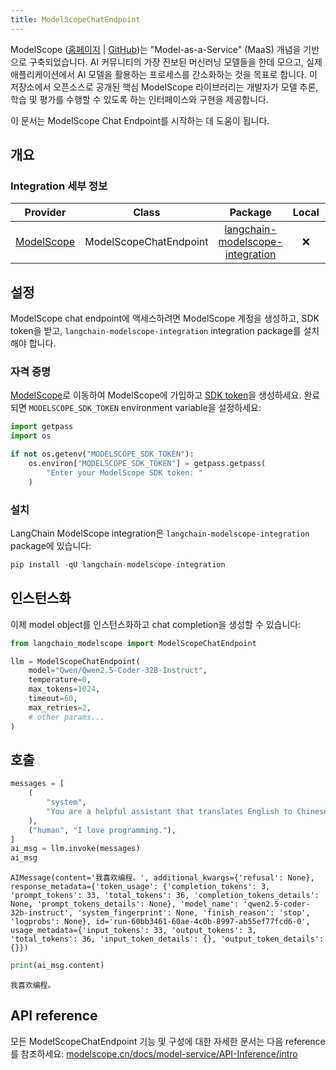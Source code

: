 ```yaml
---
title: ModelScopeChatEndpoint
---
```



ModelScope ([홈페이지](https://www.modelscope.cn/) | [GitHub](https://github.com/modelscope/modelscope))는 "Model-as-a-Service" (MaaS) 개념을 기반으로 구축되었습니다. AI 커뮤니티의 가장 진보된 머신러닝 모델들을 한데 모으고, 실제 애플리케이션에서 AI 모델을 활용하는 프로세스를 간소화하는 것을 목표로 합니다. 이 저장소에서 오픈소스로 공개된 핵심 ModelScope 라이브러리는 개발자가 모델 추론, 학습 및 평가를 수행할 수 있도록 하는 인터페이스와 구현을 제공합니다.

이 문서는 ModelScope Chat Endpoint를 시작하는 데 도움이 됩니다.

## 개요

### Integration 세부 정보

|Provider| Class | Package | Local | Serializable | Downloads | Version |
|:---:|:---:|:---:|:---:|:---:|:---:|:---:|
|[ModelScope](/oss/integrations/providers/modelscope/)| ModelScopeChatEndpoint | [langchain-modelscope-integration](https://pypi.org/project/langchain-modelscope-integration/) | ❌ | ❌ | ![PyPI - Downloads](https://img.shields.io/pypi/dm/langchain-modelscope-integration?style=flat-square&label=%20) | ![PyPI - Version](https://img.shields.io/pypi/v/langchain-modelscope-integration?style=flat-square&label=%20) |

## 설정

ModelScope chat endpoint에 액세스하려면 ModelScope 계정을 생성하고, SDK token을 받고, `langchain-modelscope-integration` integration package를 설치해야 합니다.

### 자격 증명

[ModelScope](https://modelscope.cn/)로 이동하여 ModelScope에 가입하고 [SDK token](https://modelscope.cn/my/myaccesstoken)을 생성하세요. 완료되면 `MODELSCOPE_SDK_TOKEN` environment variable을 설정하세요:

```python
import getpass
import os

if not os.getenv("MODELSCOPE_SDK_TOKEN"):
    os.environ["MODELSCOPE_SDK_TOKEN"] = getpass.getpass(
        "Enter your ModelScope SDK token: "
    )
```

### 설치

LangChain ModelScope integration은 `langchain-modelscope-integration` package에 있습니다:

```python
pip install -qU langchain-modelscope-integration
```

## 인스턴스화

이제 model object를 인스턴스화하고 chat completion을 생성할 수 있습니다:

```python
from langchain_modelscope import ModelScopeChatEndpoint

llm = ModelScopeChatEndpoint(
    model="Qwen/Qwen2.5-Coder-32B-Instruct",
    temperature=0,
    max_tokens=1024,
    timeout=60,
    max_retries=2,
    # other params...
)
```

## 호출

```python
messages = [
    (
        "system",
        "You are a helpful assistant that translates English to Chinese. Translate the user sentence.",
    ),
    ("human", "I love programming."),
]
ai_msg = llm.invoke(messages)
ai_msg
```

```output
AIMessage(content='我喜欢编程。', additional_kwargs={'refusal': None}, response_metadata={'token_usage': {'completion_tokens': 3, 'prompt_tokens': 33, 'total_tokens': 36, 'completion_tokens_details': None, 'prompt_tokens_details': None}, 'model_name': 'qwen2.5-coder-32b-instruct', 'system_fingerprint': None, 'finish_reason': 'stop', 'logprobs': None}, id='run-60bb3461-60ae-4c0b-8997-ab55ef77fcd6-0', usage_metadata={'input_tokens': 33, 'output_tokens': 3, 'total_tokens': 36, 'input_token_details': {}, 'output_token_details': {}})
```

```python
print(ai_msg.content)
```

```output
我喜欢编程。
```

## API reference

모든 ModelScopeChatEndpoint 기능 및 구성에 대한 자세한 문서는 다음 reference를 참조하세요: [modelscope.cn/docs/model-service/API-Inference/intro](https://modelscope.cn/docs/model-service/API-Inference/intro)